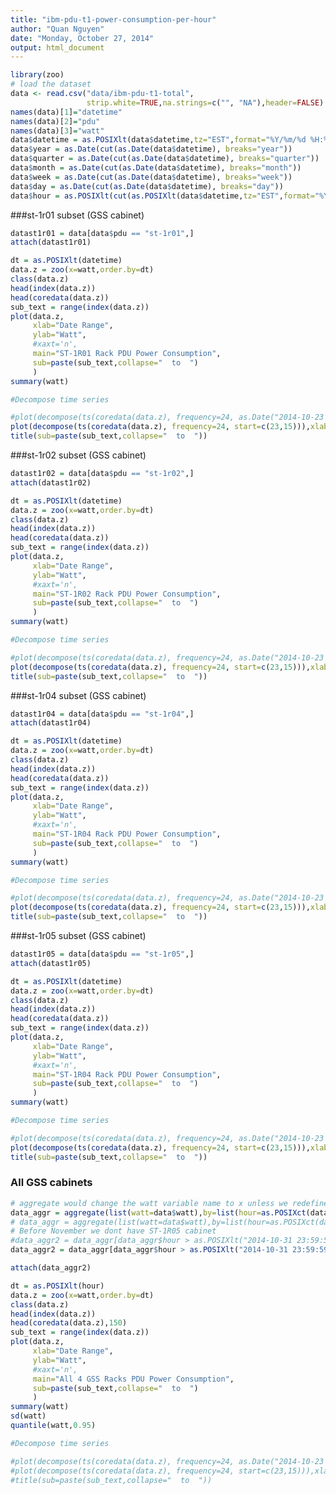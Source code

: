 ```yaml
---
title: "ibm-pdu-t1-power-consumption-per-hour"
author: "Quan Nguyen"
date: "Monday, October 27, 2014"
output: html_document
---
```

```r
library(zoo)
# load the dataset
data <- read.csv("data/ibm-pdu-t1-total", 
                 strip.white=TRUE,na.strings=c("", "NA"),header=FALSE)
names(data)[1]="datetime"
names(data)[2]="pdu"
names(data)[3]="watt"
data$datetime = as.POSIXlt(data$datetime,tz="EST",format="%Y/%m/%d %H:%M:%S")
data$year = as.Date(cut(as.Date(data$datetime), breaks="year"))
data$quarter = as.Date(cut(as.Date(data$datetime), breaks="quarter"))
data$month = as.Date(cut(as.Date(data$datetime), breaks="month"))
data$week = as.Date(cut(as.Date(data$datetime), breaks="week"))
data$day = as.Date(cut(as.Date(data$datetime), breaks="day"))
data$hour = as.POSIXlt(cut(as.POSIXlt(data$datetime,tz="EST",format="%Y-%m-%d %H:%M:%S"), breaks="hour"), format="%Y-%m-%d %H:%M:%S")
```

###st-1r01 subset (GSS cabinet)

```r
datast1r01 = data[data$pdu == "st-1r01",]
attach(datast1r01)

dt = as.POSIXlt(datetime)
data.z = zoo(x=watt,order.by=dt)
class(data.z)
head(index(data.z))
head(coredata(data.z))
sub_text = range(index(data.z))
plot(data.z,
     xlab="Date Range",
     ylab="Watt",
     #xaxt='n',
     main="ST-1R01 Rack PDU Power Consumption", 
     sub=paste(sub_text,collapse="  to  ")
     )
summary(watt)

#Decompose time series

#plot(decompose(ts(coredata(data.z), frequency=24, as.Date("2014-10-23 12:30"))),xlab="Day")
plot(decompose(ts(coredata(data.z), frequency=24, start=c(23,15))),xlab="Day")
title(sub=paste(sub_text,collapse="  to  "))
```


###st-1r02 subset (GSS cabinet)

```r
datast1r02 = data[data$pdu == "st-1r02",]
attach(datast1r02)

dt = as.POSIXlt(datetime)
data.z = zoo(x=watt,order.by=dt)
class(data.z)
head(index(data.z))
head(coredata(data.z))
sub_text = range(index(data.z))
plot(data.z,
     xlab="Date Range",
     ylab="Watt",
     #xaxt='n',
     main="ST-1R02 Rack PDU Power Consumption", 
     sub=paste(sub_text,collapse="  to  ")
     )
summary(watt)

#Decompose time series

#plot(decompose(ts(coredata(data.z), frequency=24, as.Date("2014-10-23 12:30"))),xlab="Day")
plot(decompose(ts(coredata(data.z), frequency=24, start=c(23,15))),xlab="Day")
title(sub=paste(sub_text,collapse="  to  "))
```


###st-1r04 subset (GSS cabinet)

```r
datast1r04 = data[data$pdu == "st-1r04",]
attach(datast1r04)

dt = as.POSIXlt(datetime)
data.z = zoo(x=watt,order.by=dt)
class(data.z)
head(index(data.z))
head(coredata(data.z))
sub_text = range(index(data.z))
plot(data.z,
     xlab="Date Range",
     ylab="Watt",
     #xaxt='n',
     main="ST-1R04 Rack PDU Power Consumption", 
     sub=paste(sub_text,collapse="  to  ")
     )
summary(watt)

#Decompose time series

#plot(decompose(ts(coredata(data.z), frequency=24, as.Date("2014-10-23 12:30"))),xlab="Day")
plot(decompose(ts(coredata(data.z), frequency=24, start=c(23,15))),xlab="Day")
title(sub=paste(sub_text,collapse="  to  "))
```


###st-1r05 subset (GSS cabinet)

```r
datast1r05 = data[data$pdu == "st-1r05",]
attach(datast1r05)

dt = as.POSIXlt(datetime)
data.z = zoo(x=watt,order.by=dt)
class(data.z)
head(index(data.z))
head(coredata(data.z))
sub_text = range(index(data.z))
plot(data.z,
     xlab="Date Range",
     ylab="Watt",
     #xaxt='n',
     main="ST-1R04 Rack PDU Power Consumption", 
     sub=paste(sub_text,collapse="  to  ")
     )
summary(watt)

#Decompose time series

#plot(decompose(ts(coredata(data.z), frequency=24, as.Date("2014-10-23 12:30"))),xlab="Day")
plot(decompose(ts(coredata(data.z), frequency=24, start=c(23,15))),xlab="Day")
title(sub=paste(sub_text,collapse="  to  "))
```

### All GSS cabinets

```r
# aggregate would change the watt variable name to x unless we redefine it in a list
data_aggr = aggregate(list(watt=data$watt),by=list(hour=as.POSIXct(data$hour)),sum)
# data_aggr = aggregate(list(watt=data$watt),by=list(hour=as.POSIXct(data$hour,tz="EST",format="%Y/%m/%d %H:%M:%S")),sum)
# Before November we dont have ST-1R05 cabinet
#data_aggr2 = data_aggr[data_aggr$hour > as.POSIXlt("2014-10-31 23:59:59"),]
data_aggr2 = data_aggr[data_aggr$hour > as.POSIXlt("2014-10-31 23:59:59",tz="EST"),]

attach(data_aggr2)

dt = as.POSIXlt(hour)
data.z = zoo(x=watt,order.by=dt)
class(data.z)
head(index(data.z))
head(coredata(data.z),150)
sub_text = range(index(data.z))
plot(data.z,
     xlab="Date Range",
     ylab="Watt",
     #xaxt='n',
     main="All 4 GSS Racks PDU Power Consumption", 
     sub=paste(sub_text,collapse="  to  ")
     )
summary(watt)
sd(watt)
quantile(watt,0.95)

#Decompose time series

#plot(decompose(ts(coredata(data.z), frequency=24, as.Date("2014-10-23 12:30"))),xlab="Day")
#plot(decompose(ts(coredata(data.z), frequency=24, start=c(23,15))),xlab="Day")
#title(sub=paste(sub_text,collapse="  to  "))
```

